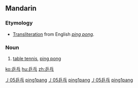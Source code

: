 ==Mandarin==
{{zh-hanzi-box|[[乒]][[乓]]}}

===Etymology===
* [[transliteration|Transliteration]] from English ''[[ping pong]]''.

===Noun===
{{cmn-noun|ts|pin=pīngpang|pint=ping1pang|rs=丿05}}

# [[table tennis]], [[ping pong]]

[[Category:cmn:Games in traditional script|丿05乒乓]]
[[Category:cmn:Games in simplified script|ping1pang]]
[[Category:cmn:Sports in traditional script|丿05乒乓]]
[[Category:cmn:Sports in simplified script|ping1pang]]
[[Category:Mandarin terms in traditional script derived from English|丿05乒乓]]
[[Category:Mandarin terms in simplified script derived from English|ping1pang]]

[[ko:乒乓]]
[[hu:乒乓]]
[[zh:乒乓]]